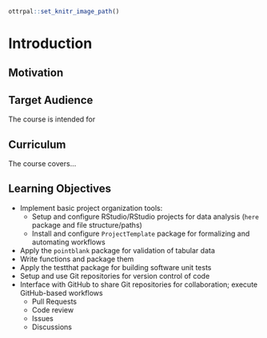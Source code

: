 
```r
ottrpal::set_knitr_image_path()
```

# Introduction



  
## Motivation


## Target Audience  

The course is intended for 

## Curriculum  

The course covers...


## Learning Objectives

- Implement basic project organization tools:
   - Setup and configure RStudio/RStudio projects for data analysis (`here` package and file structure/paths)
   - Install and configure `ProjectTemplate` package for formalizing and automating workflows
- Apply the `pointblank` package for validation of tabular data 
- Write functions and package them
- Apply the testthat package for building software unit tests
- Setup and use Git repositories for version control of code 
- Interface with GitHub to share Git repositories for collaboration; execute GitHub-based workflows 
  - Pull Requests
  - Code review
  - Issues
  - Discussions
  

